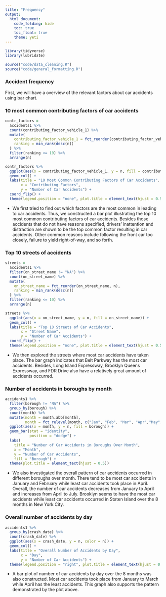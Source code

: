 ```yaml
---
title: "Frequency"
output: 
  html_document:
    code_folding: hide
    toc: true
    toc_float: true
    theme: yeti
---
```


```r
library(tidyverse)
library(lubridate)
```

```r
source("code/data_cleaning.R")
source("code/general_formatting.R")
```

### Accident frequency

First, we will have a overview of the relevant factors about car accidents using bar chart.

### 10 most common contributing factors of car accidents

```r
contr_factors = 
  accidents1 %>% 
  count(contributing_factor_vehicle_1) %>% 
  mutate(
    contributing_factor_vehicle_1 = fct_reorder(contributing_factor_vehicle_1, n),
    ranking = min_rank(desc(n))
  ) %>% 
  filter(ranking <= 10) %>% 
  arrange(n) 

contr_factors %>% 
  ggplot(aes(x = contributing_factor_vehicle_1, y = n, fill = contributing_factor_vehicle_1)) + 
  geom_col() +
  labs(title = "10 Most Common Contributing Factors of Car Accidents",
       x = "Contributing Factors",
       y = "Number of Car Accidents") + 
  coord_flip() +
  theme(legend.position = "none", plot.title = element_text(hjust = 0.5)) 
```

- We first tried to find out which factors are the most common in leading to car accidents. Thus, we constructed a bar plot illustrating the top 10 most common contributing factors of car accidents. Besides those accidents that do not have reasons specified, drivers' inattention and distraction are shown to be the top common factor resulting in car accidents. Other common reasons include following the front car too closely, failure to yield right-of-way, and so forth. 

### Top 10 streets of accidents 

```r
streets = 
  accidents1 %>% 
  filter(on_street_name != "NA") %>% 
  count(on_street_name) %>% 
  mutate(
    on_street_name = fct_reorder(on_street_name, n),
    ranking = min_rank(desc(n))
  ) %>% 
  filter(ranking <= 10) %>% 
  arrange(n) 

streets %>% 
  ggplot(aes(x = on_street_name, y = n, fill = on_street_name)) + 
  geom_col() +
  labs(title = "Top 10 Streets of Car Accidents",
       x = "Street Name",
       y = "Number of Car Accidents") + 
  coord_flip() +
  theme(legend.position = "none", plot.title = element_text(hjust = 0.5)) 
```

- We then explored the streets where most car accidents have taken place. The bar graph indicates that Belt Parkway has the most car accidents. Besides, Long Island Expressway, Brooklyn Queens Expressway, and FDR Drive also have a relatively great amount of accidents occurred. 

### Number of accidents in boroughs by month 

```r
accidents1 %>% 
  filter(borough != "NA") %>% 
  group_by(borough) %>%
  count(month) %>% 
  mutate(month = month.abb[month],
         month = fct_relevel(month, c("Jan", "Feb", "Mar", "Apr","May","Jun", "Jul", "Aug"))) %>% 
  ggplot(aes(x = month, y = n, fill = borough)) +
  geom_bar(stat = "identity",
           position = "dodge") +
  labs(
    title = "Number of Car Accidents in Boroughs Over Month",
    x = "Month",
    y = "Number of Car Accidents",
    fill = "Borough") + 
  theme(plot.title = element_text(hjust = 0.5)) 
```

- We also investigated the overall pattern of car accidents occurred in different boroughs over month. There tend to be most car accidents in January and February while least car accidents took place in April. Overall, the number of car accidents decreases from January to April and increases from April to July. Brooklyn seems to have the most car accidents while least car accidents occurred in Staten Island over the 8 months in New York City. 

### Overall number of accidents by day 

```r
accidents1 %>% 
  group_by(crash_date) %>% 
  count(crash_date) %>% 
  ggplot(aes(x = crash_date, y = n, color = n)) + 
  geom_col() + 
  labs(title = "Overall Number of Accidents by Day", 
       x = "Day", 
       y = "Number of Car Accidents") + 
  theme(legend.position = "right", plot.title = element_text(hjust = 0.5)) 
```

- A bar plot of number of car accidents by day over the 8 months was also constructed. Most car accidents took place from January to March while April has the least accidents. This graph also supports the pattern demonstrated by the plot above. 
